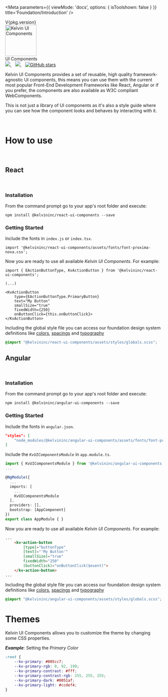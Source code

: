 
<Meta
	parameters={{
		viewMode: 'docs',
		options: { isToolshown: false }
	}}
	title='Foundation/Introduction'
/>

<div className="version"><span>V{pkg.version}</span></div>
<div className="intro-header">
	<div className="intro-logo">
		<img
			alt="Kelvin UI Components"
			height="100"
			src="images/Kelvin-Color.svg"
		/>
		<div className="label">
			<span>UI Components</span>
		</div>
	</div>
</div>
<div className="references">
	<a href="https://npm.im/@kelvininc/ui-components" target="_blank">
		<img src="https://img.shields.io/npm/v/@kelvininc/ui-components.svg" />
	</a>&nbsp;&nbsp;
	<a href="https://npm.im/@kelvininc/ui-components" target="_blank">
		<img src="https://badgen.net/npm/dw/@kelvininc/ui-components" />
	</a>&nbsp;&nbsp;
	<a href="https://github.com/kelvininc/ui-components" target="_blank">
		<img alt="GitHub stars" src="https://img.shields.io/github/stars/kelvininc/ui-components?style=social" />
	</a>
</div>

Kelvin UI Components provides a set of reusable, high quality framework-agnostic UI components, this means you can use them with the current most popular Front-End Development Frameworks like React, Angular or if you prefer, the components are also available as W3C compliant WebComponents.

This is not just a library of UI components as it's also a style guide where you can see how the component looks and behaves by interacting with it.

<br />

# How to use  

<br />

## React

<br />

### Installation

From the command prompt go to your app's root folder and execute:

```
npm install @kelvininc/react-ui-components --save
```
### Getting Started

Include the fonts in `index.js` or `index.tsx`.

```tsx
import '@kelvininc/react-ui-components/assets/fonts/font-proxima-nova.css';
```

Now you are ready to use all available *Kelvin UI Components*. For example:

```tsx
import { EActionButtonType, KvActionButton } from '@kelvininc/react-ui-components';

(...)

<KvActionButton
	type={EActionButtonType.PrimaryButton}
	text="My Button"
	smallSize="true"
	fixedWidth={250}
	onButtonClick={this.onButtonClick}>
</KvActionButton>
```

Including the global style file you can access our foundation design system definitions like [colors](/story/foundation-colors--page), [spacings](?path=/docs/foundation-spatial-system--page) and [typography](/docs/foundation-typography--page)

```css
@import "@kelvininc/react-ui-components/assets/styles/globals.scss";
```

## Angular

<br />

### Installation

From the command prompt go to your app's root folder and execute:

```
npm install @kelvininc/angular-ui-components --save
```
### Getting Started

Include the fonts in `angular.json`.

```json
"styles": [
	"node_modules/@kelvininc/angular-ui-components/assets/fonts/font-proxima-nova.css"
]
```

Include the *```KvUIComponentsModule```* in `app.module.ts`.

```ts
import { KvUIComponentsModule } from '@kelvininc/angular-ui-components';
...

@NgModule({
  ...
  imports: [
	...
    KvUIComponentsModule
  ],
  providers: [],
  bootstrap: [AppComponent]
})
export class AppModule { }
```

Now you are ready to use all available *Kelvin UI Components*. For example:

```html
...
	<kv-action-button
		[type]="buttonType"
		[text]="'My Button'"
		[smallSize]="true"
		fixedWidth="250"
		(buttonClick)="onButtonClick($event)">
	</kv-action-button>
...
```

Including the global style file you can access our foundation design system definitions like [colors](/story/foundation-colors--page), [spacings](/docs/foundation-spatial-system--page) and [typography](/docs/foundation-typography--page)

```css
@import "@kelvininc/angular-ui-components/assets/styles/globals.scss";
```

# Themes

Kelvin UI Components allows you to customize the theme by changing some CSS properties.

***Example***: Setting the *Primary Color*

```css
:root {
	--kv-primary: #005cc7;
	--kv-primary-rgb: 0, 92, 199;
	--kv-primary-contrast: #fff;
	--kv-primary-contrast-rgb: 255, 255, 255;
	--kv-primary-dark: #0051af;
	--kv-primary-light: #ccdef4;
}
```
